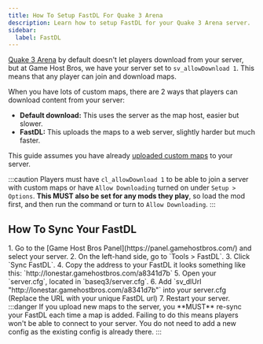 ```yaml
---
title: How To Setup FastDL For Quake 3 Arena
description: Learn how to setup FastDL for your Quake 3 Arena server.
sidebar:
  label: FastDL
---
```


[Quake 3 Arena](https://www.gamehostbros.com/quake-3-arena-server-hosting/) by default doesn't let players download from your server, but at Game Host Bros, we have your server set to `sv_allowDownload 1`. This means that any player can join and download maps.

When you have lots of custom maps, there are 2 ways that players can download content from your server:
- **Default download:** This uses the server as the map host, easier but slower.
- **FastDL:** This uploads the maps to a web server, slightly harder but much faster.

This guide assumes you have already [uploaded custom maps](https://portal.gamehostbros.com/knowledgebase/25/How-To-Add-Custom-Maps-To-Quake-3-Arena.html) to your server.

:::caution
Players must have `cl_allowDownload 1` to be able to join a server with custom maps or have `Allow Downloading` turned on under `Setup > Options`. **This MUST also be set for any mods they play**, so load the mod first, and then run the command or turn to `Allow Downloading`.
:::

## How To Sync Your FastDL
<Steps>
1. Go to the [Game Host Bros Panel](https://panel.gamehostbros.com/) and select your server.
2. On the left-hand side, go to `Tools > FastDL`.
3. Click `Sync FastDL`.
4. Copy the address to your FastDL it looks something like this: `http://lonestar.gamehostbros.com/a8341d7b`
5. Open your `server.cfg`, located in `baseq3/server.cfg`.
6. Add `sv_dlUrl "http://lonestar.gamehostbros.com/a8341d7b"` into your server.cfg (Replace the URL with your unique FastDL url)
7. Restart your server.
</Steps>
:::danger
If you upload new maps to the server, you **MUST** re-sync your FastDL each time a map is added. Failing to do this means players won't be able to connect to your server. You do not need to add a new config as the existing config is already there.
:::